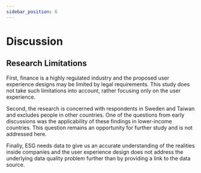 ```yaml
---
sidebar_position: 6
---
```


# Discussion

## Research Limitations
First, finance is a highly regulated industry and the proposed user experience designs may be limited by legal requirements. This study does not take such limitations into account, rather focusing only on the user experience.

Second, the research is concerned with respondents in Sweden and Taiwan and excludes people in other countries. One of the questions from early discussions was the applicability of these findings in lower-income countries. This question remains an opportunity for further study and is not addressed here.

Finally, ESG needs data to give us an accurate understanding of the realities inside companies and the user experience design does not address the underlying data quality problem further than by providing a link to the data source.
